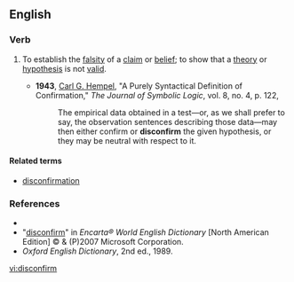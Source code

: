 ==English==

===Verb===
{{en-verb}}

# {{transitive}} To establish the [[falsity]] of a [[claim]] or [[belief]]; to show that a [[theory]] or [[hypothesis]] is not [[valid]].
#*'''1943''', [[w:Carl_Gustav_Hempel|Carl G. Hempel]], "A Purely Syntactical Definition of Confirmation," ''The Journal of Symbolic Logic'', vol. 8, no. 4, p. 122,
#*:The empirical data obtained in a test—or, as we shall prefer to say, the observation sentences describing those data—may then either confirm or '''disconfirm''' the given hypothesis, or they may be neutral with respect to it.

====Related terms====
* [[disconfirmation]]

===References===
*{{R:Dictionary.com}}
*"[http://encarta.msn.com/dictionary_/disconfirm.html disconfirm]" in ''Encarta® World English Dictionary'' [North American Edition] © & (P)2007 Microsoft Corporation.
*''Oxford English Dictionary'', 2nd ed., 1989.

[[vi:disconfirm]]